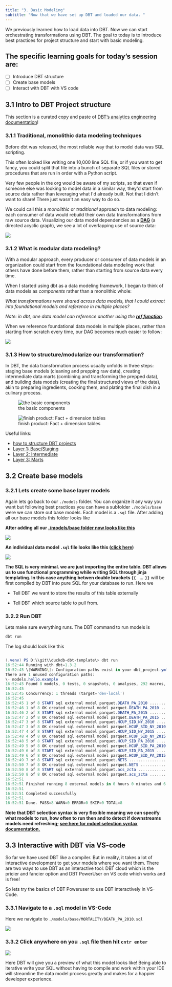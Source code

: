 ```yaml
---
title: "3. Basic Modeling"
subtitle: "Now that we have set up DBT and loaded our data. "
---
```


We previously learned how to load data into DBT. Now we can start orchestrating transformations using DBT. The goal to today is to introduce best practices for project structure and start with basic modeling.

::: callout-note
## The specific learning goals for today's session are:

-   [ ] Introduce DBT structure
-   [ ] Create base models
-   [ ] Interact with DBT with VS code
:::

## 3.1 Intro to DBT Project structure

This section is a curated copy and paste of [DBT's analytics engineering documentation](https://www.getdbt.com/analytics-engineering/modular-data-modeling-technique/)!

### 3.1.1 Traditional, monolithic data modeling techniques

Before dbt was released, the most reliable way that to model data was SQL scripting.

This often looked like writing one 10,000 line SQL file, or if you want to get fancy, you could split that file into a bunch of separate SQL files or stored procedures that are run in order with a Python script.

Very few people in the org would be aware of my scripts, so that even if someone else was looking to model data in a similar way, they\'d start from source data rather than leveraging what I\'d already built. Not that I didn\'t want to share! There just wasn\'t an easy way to do so.

We could call this a *monolithic* or *traditional* approach to data modeling: each consumer of data would rebuild their own data transformations from raw source data. Visualizing our data model dependencies as a [**DAG**](https://docs.getdbt.com/terms/dag) (a directed acyclic graph), we see a lot of overlapping use of source data:

![](https://www.getdbt.com/ui/img/guides/analytics-engineering/messy_dag_dependencies.jpg)

### 3.1.2 **What is modular data modeling?**

With a modular approach, every producer or consumer of data models in an organization could start from the foundational data modeling work that others have done before them, rather than starting from source data every time.

When I started using dbt as a data modeling framework, I began to think of data models as *components* rather than a monolithic whole:

*What transformations were shared across data models, that I could extract into foundational models and reference in multiple places?*

*Note: in dbt, one data model can reference another using the [**ref function**](https://docs.getdbt.com/reference/dbt-jinja-functions/ref).*

When we reference foundational data models in multiple places, rather than starting from scratch every time, our DAG becomes much easier to follow:

![](https://www.getdbt.com/ui/img/guides/analytics-engineering/modular_data_modeling_technique.png)

### 3.1.3 **How to structure/modularize our transformation?**

In DBT, the data transformation process usually unfolds in three steps: staging base models (cleaning and prepping raw data), creating intermediate data marts (combining and transforming the prepped data), and building data models (creating the final structured views of the data), akin to preparing ingredients, cooking them, and plating the final dish in a culinary process.

![the basic components](https://www.getdbt.com/ui/img/guides/analytics-engineering/intermediate_data_models.png)

![finish product: Fact + dimension tables](https://www.getdbt.com/ui/img/guides/analytics-engineering/data_mart_models_facts_dimensions.png)

::: column-margin
Useful links:

-   [how to structure DBT projects](https://docs.getdbt.com/guides/best-practices/how-we-structure/1-guide-overview)
-   [Layer 1: Base/Staging](https://docs.getdbt.com/guides/best-practices/how-we-structure/2-staging)
-   [Layer 2: Intermediate](https://docs.getdbt.com/guides/best-practices/how-we-structure/3-intermediate)
-   [Layer 3: Marts](https://docs.getdbt.com/guides/best-practices/how-we-structure/4-marts)
:::

## 3.2 Create base models

### 3.2.1 Lets create some base layer models

Again lets go back to our `./models` folder. You can organize it any way you want but following best practices you can have a subfolder `./models/base` were we can store out base models. Each model is a `.sql` file. After adding all our base models this folder looks like

**After adding all our [./models/base folder now looks like this](https://github.com/Drexel-UHC/duckdb-dbt-template/tree/main/models/base)**

![](images/snip-base.JPG)

**An individual data model `.sql` file looks like this ([click here](https://github.com/Drexel-UHC/duckdb-dbt-template/blob/main/models/base/HCUP/HCUP_SID_NY_2010.sql))**

![](images/snip-base-example.JPG)

**The SQL is very minimal. we are just importing the entire table. DBT allows us to use functional programming while writing SQL through jinja templating. In this case anything betwen double brackets `{{  … }}`** will be first compiled by DBT into pure SQL for your database to run. Here we

-   Tell DBT we want to store the results of this table externally

-   Tell DBT which source table to pull from.

### 3.2.2 Run DBT

Lets make sure everything runs. The DBT command to run models is

``` powershell
dbt run 
```

The log should look like this

``` powershell

(.venv) PS D:\\git\\duckdb-dbt-template\> dbt run
16:52:44 Running with dbt=1.3.2
16:52:45 \[WARNING\]: Configuration paths exist in your dbt_project.yml file which do not apply to any resources.
There are 1 unused configuration paths:
\- models.hello.example
16:52:45 Found 8 models, 0 tests, 0 snapshots, 0 analyses, 292 macros, 0 operations, 0 seed files, 9 sources, 0 exposures, 0 metrics
16:52:45
16:52:45 Concurrency: 1 threads (target='dev-local')
16:52:45
16:52:45 1 of 8 START sql external model parquet.DEATH_PA_2010 .......................... \[RUN\]
16:52:46 1 of 8 OK created sql external model parquet.DEATH_PA_2010 ..................... \[OK in 0.83s\]
16:52:46 2 of 8 START sql external model parquet.DEATH_PA_2015 .......................... \[RUN\]
16:52:47 2 of 8 OK created sql external model parquet.DEATH_PA_2015 ..................... \[OK in 0.70s\]
16:52:47 3 of 8 START sql external model parquet.HCUP_SID_NY_2010 ....................... \[RUN\]
16:52:47 3 of 8 OK created sql external model parquet.HCUP_SID_NY_2010 .................. \[OK in 0.70s\]
16:52:47 4 of 8 START sql external model parquet.HCUP_SID_NY_2015 ....................... \[RUN\]
16:52:48 4 of 8 OK created sql external model parquet.HCUP_SID_NY_2015 .................. \[OK in 0.70s\]
16:52:48 5 of 8 START sql external model parquet.HCUP_SID_PA_2010 ....................... \[RUN\]
16:52:49 5 of 8 OK created sql external model parquet.HCUP_SID_PA_2010 .................. \[OK in 0.69s\]
16:52:49 6 of 8 START sql external model parquet.HCUP_SID_PA_2015 ....................... \[RUN\]
16:52:49 6 of 8 OK created sql external model parquet.HCUP_SID_PA_2015 .................. \[OK in 0.67s\]
16:52:49 7 of 8 START sql external model parquet.NETS ................................... \[RUN\]
16:52:50 7 of 8 OK created sql external model parquet.NETS .............................. \[OK in 0.49s\]
16:52:50 8 of 8 START sql external model parquet.acs_zcta ............................... \[RUN\]
16:52:50 8 of 8 OK created sql external model parquet.acs_zcta .......................... \[OK in 0.51s\]
16:52:51
16:52:51 Finished running 8 external models in 0 hours 0 minutes and 6.06 seconds (6.06s).
16:52:51
16:52:51 Completed successfully
16:52:51
16:52:51 Done. PASS=8 WARN=0 ERROR=0 SKIP=0 TOTAL=8
```

**Note that DBT selection syntax is very flexible meaning we can specify what models to run, how often to run then and to detect if downstreams models need refreshing; [see here for mdoel selection syntax documentation.](https://docs.getdbt.com/reference/commands/run)**

## 3.3 Interactive with DBT via VS-code

So far we have used DBT like a compiler. But in reality, it takes a lot of interactive development to get your models where you want them. There are two ways to use DBT as an interactive tool: DBT cloud which is the pricier and fancier option and DBT PowerUser on VS code which works and is free!

So lets try the basics of DBT Poweruser to use DBT interactively in VS-Code.

### 3.3.1 Navigate to a `.sql` model in VS-Code

Here we navigate to `./models/base/MORTALITY/DEATH_PA_2010.sql`

![](images/snip-power1-01.JPG)

### 3.3.2 Click anywhere on you `.sql` file then hit `cntr enter`

![](images/snip-power2.JPG)

Here DBT will give you a preview of what this model looks like! Being able to iterative write your SQL without having to compile and work within your IDE will streamline the data model process greatly and makes for a happier developer experience.
